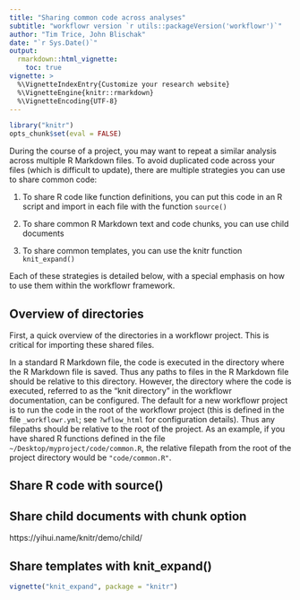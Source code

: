 ```yaml
---
title: "Sharing common code across analyses"
subtitle: "workflowr version `r utils::packageVersion('workflowr')`"
author: "Tim Trice, John Blischak"
date: "`r Sys.Date()`"
output:
  rmarkdown::html_vignette:
    toc: true
vignette: >
  %\VignetteIndexEntry{Customize your research website}
  %\VignetteEngine{knitr::rmarkdown}
  %\VignetteEncoding{UTF-8}
---
```


```r
library("knitr")
opts_chunk$set(eval = FALSE)
```

During the course of a project, you may want to repeat a similar analysis
across multiple R Markdown files. To avoid duplicated code across your files
(which is difficult to update), there are multiple strategies you can use to
share common code:

1. To share R code like function definitions, you can put this code in an R
script and import in each file with the function `source()`

1. To share common R Markdown text and code chunks, you can use child documents

1. To share common templates, you can use the knitr function `knit_expand()`

Each of these strategies is detailed below, with a special emphasis on how to
use them within the workflowr framework.

## Overview of directories

First, a quick overview of the directories in a workflowr project. This is
critical for importing these shared files.

In a standard R Markdown file, the code is executed in the directory where the R
Markdown file is saved. Thus any paths to files in the R Markdown file should be
relative to this directory. However, the directory where the code is executed,
referred to as the "knit directory" in the workflowr documentation, can be
configured. The default for a new workflowr project is to run the code in the
root of the workflowr project (this is defined in the file `_workflowr.yml`; see
`?wflow_html` for configuration details). Thus any filepaths should be relative
to the root of the project. As an example, if you have shared R functions
defined in the file `~/Desktop/myproject/code/common.R`, the relative filepath
from the root of the project directory would be `"code/common.R"`.

## Share R code with source()

## Share child documents with chunk option

https://yihui.name/knitr/demo/child/

## Share templates with knit_expand()

```r
vignette("knit_expand", package = "knitr")
```

